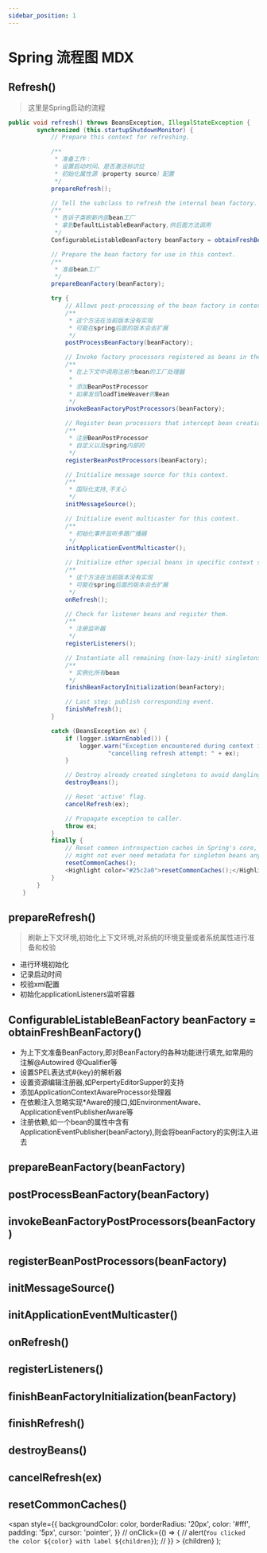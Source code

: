 ```yaml
---
sidebar_position: 1
---
```


# Spring 流程图 MDX

## Refresh()
> 这里是Spring启动的流程

```java
public void refresh() throws BeansException, IllegalStateException {
		synchronized (this.startupShutdownMonitor) {
			// Prepare this context for refreshing.

			/**
			 * 准备工作：
			 * 设置启动时间、是否激活标识位
			 * 初始化属性源（property source）配置
			 */
			prepareRefresh();

			// Tell the subclass to refresh the internal bean factory.
			/**
			 * 告诉子类刷新内部bean工厂
			 * 拿到DefaultListableBeanFactory,供后面方法调用
			 */
			ConfigurableListableBeanFactory beanFactory = obtainFreshBeanFactory();

			// Prepare the bean factory for use in this context.
			/**
			 * 准备bean工厂
			 */
			prepareBeanFactory(beanFactory);

			try {
				// Allows post-processing of the bean factory in context subclasses.
				/**
				 * 这个方法在当前版本没有实现
				 * 可能在spring后面的版本会去扩展
				 */
				postProcessBeanFactory(beanFactory);

				// Invoke factory processors registered as beans in the context.
				/**
				 * 在上下文中调用注册为bean的工厂处理器
				 *
				 * 添加BeanPostProcessor
				 * 如果发现loadTimeWeaver的Bean
				 */
				invokeBeanFactoryPostProcessors(beanFactory);

				// Register bean processors that intercept bean creation.
				/**
				 * 注册BeanPostProcessor
				 * 自定义以及spring内部的
				 */
				registerBeanPostProcessors(beanFactory);

				// Initialize message source for this context.
				/**
				 * 国际化支持,不关心
				 */
				initMessageSource();

				// Initialize event multicaster for this context.
				/**
				 * 初始化事件监听多路广播器
				 */
				initApplicationEventMulticaster();

				// Initialize other special beans in specific context subclasses.
				/**
				 * 这个方法在当前版本没有实现
				 * 可能在spring后面的版本会去扩展
				 */
				onRefresh();

				// Check for listener beans and register them.
				/**
				 * 注册监听器
				 */
				registerListeners();

				// Instantiate all remaining (non-lazy-init) singletons.
				/**
				 * 实例化所有bean
				 */
				finishBeanFactoryInitialization(beanFactory);

				// Last step: publish corresponding event.
				finishRefresh();
			}

			catch (BeansException ex) {
				if (logger.isWarnEnabled()) {
					logger.warn("Exception encountered during context initialization - " +
							"cancelling refresh attempt: " + ex);
				}

				// Destroy already created singletons to avoid dangling resources.
				destroyBeans();

				// Reset 'active' flag.
				cancelRefresh(ex);

				// Propagate exception to caller.
				throw ex;
			}
			finally {
				// Reset common introspection caches in Spring's core, since we
				// might not ever need metadata for singleton beans anymore...
				resetCommonCaches();
				<Highlight color="#25c2a0">resetCommonCaches();</Highlight>
			}
		}
	}

```
<!-- This is <Highlight color="#1002a0">Docusaurus green</Highlight> ! -->

## prepareRefresh()
> 刷新上下文环境,初始化上下文环境,对系统的环境变量或者系统属性进行准备和校验
* 进行环境初始化
* 记录启动时间
* 校验xml配置
* 初始化applicationListeners监听容器

## ConfigurableListableBeanFactory beanFactory = obtainFreshBeanFactory()
>
* 为上下文准备BeanFactory,即对BeanFactory的各种功能进行填充,如常用的注解@Autowired @Qualifier等
* 设置SPEL表达式#{key}的解析器
* 设置资源编辑注册器,如<Highlight color="#1002a0">PerpertyEditorSupper</Highlight>的支持
* 添加ApplicationContextAwareProcessor处理器
* 在依赖注入忽略实现*Aware的接口,如EnvironmentAware、ApplicationEventPublisherAware等
* 注册依赖,如一个bean的属性中含有ApplicationEventPublisher(beanFactory),则会将beanFactory的实例注入进去

## prepareBeanFactory(beanFactory)
## postProcessBeanFactory(beanFactory)
## invokeBeanFactoryPostProcessors(beanFactory)
## registerBeanPostProcessors(beanFactory)
## initMessageSource()
## initApplicationEventMulticaster()
## onRefresh()
## registerListeners()
## finishBeanFactoryInitialization(beanFactory)
## finishRefresh()
## destroyBeans()
## cancelRefresh(ex)
## resetCommonCaches()
  <span
    style={{
      backgroundColor: color,
      borderRadius: '20px',
      color: '#fff',
      padding: '5px',
      cursor: 'pointer',
    }}
//     onClick={() => {
//       alert(`You clicked the color ${color} with label ${children}`);
//     }}
    >
  {children}
  </span>
);